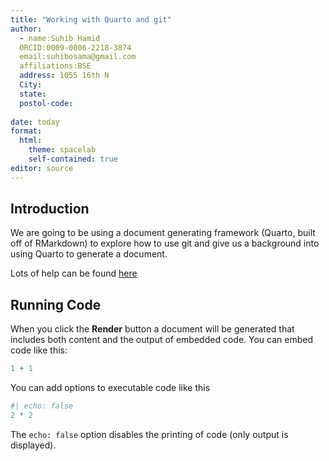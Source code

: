 ```yaml
---
title: "Working with Quarto and git"
author: 
  - name:Suhib Hamid
  ORCID:0009-0006-2218-3874
  email:suhibosama@gmail.com
  affiliations:BSE
  address: 1055 16th N
  City:
  state:
  postol-code:
 
date: today
format: 
  html:
    theme: spacelab
    self-contained: true
editor: source
---
```


## Introduction

We are going to be using a document generating framework (Quarto, built off of RMarkdown) to explore how to use git and give us a background into using Quarto to generate a document.  

Lots of help can be found [here](https://quarto.org/docs/guide/)


## Running Code

When you click the **Render** button a document will be generated that includes both content and the output of embedded code. You can embed code like this:

```r
1 + 1
```

You can add options to executable code like this

```r
#| echo: false
2 * 2
```

The `echo: false` option disables the printing of code (only output is displayed).
